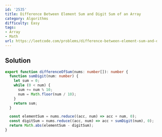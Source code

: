 ```yaml
---
id: '2535'
title: Difference Between Element Sum and Digit Sum of an Array
category: Algorithms
difficulty: Easy
tags:
- Array
- Math
url: https://leetcode.com/problems/difference-between-element-sum-and-digit-sum-of-an-array
---
```


## Solution

```typescript filename="solution.ts" copy
export function differenceOfSum(nums: number[]): number {
  function sumDigit(num: number) {
    let sum = 0;
    while (0 < num) {
      sum += num % 10;
      num = Math.floor(num / 10);
    }
    return sum;
  }

  const elementSum = nums.reduce((acc, num) => acc + num, 0);
  const digitSum = nums.reduce((acc, num) => acc + sumDigit(num), 0);
  return Math.abs(elementSum - digitSum);
}
```

